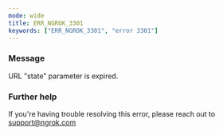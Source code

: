 ```yaml
---
mode: wide
title: ERR_NGROK_3301
keywords: ["ERR_NGROK_3301", "error 3301"]
---
```


### Message

URL "state" parameter is expired.

### Further help

If you're having trouble resolving this error, please reach out to [support@ngrok.com](mailto:support@ngrok.com?subject=Help%20with%20ERR_NGROK_3301)
